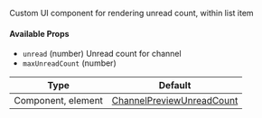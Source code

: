 Custom UI component for rendering unread count, within list item

#### Available Props

- `unread` (number) Unread count for channel
- `maxUnreadCount` (number) 

<!-- TODO: Change to new docs -->
| Type | Default |
| - | - |
| Component, element | [ChannelPreviewUnreadCount](/reactnative/ui-components/channel-preview-unread-count) |